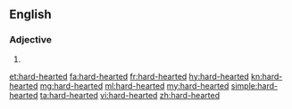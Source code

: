 ==English==

===Adjective===
{{en-adj}}

# {{alternative form of|hardhearted|lang=en}}

[[et:hard-hearted]]
[[fa:hard-hearted]]
[[fr:hard-hearted]]
[[hy:hard-hearted]]
[[kn:hard-hearted]]
[[mg:hard-hearted]]
[[ml:hard-hearted]]
[[my:hard-hearted]]
[[simple:hard-hearted]]
[[ta:hard-hearted]]
[[vi:hard-hearted]]
[[zh:hard-hearted]]